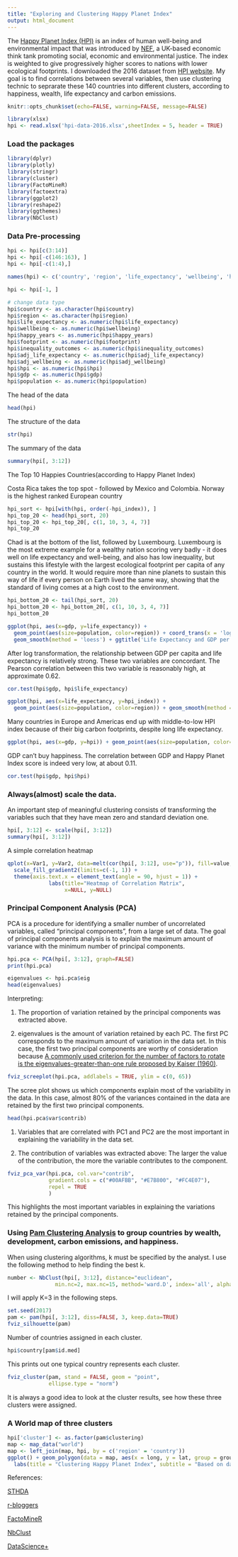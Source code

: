 ---
title: "Exploring and Clustering Happy Planet Index"
output: html_document
---

The [Happy Planet Index (HPI)](http://happyplanetindex.org/) is an index of human well-being and environmental impact that was introduced by [NEF](http://neweconomics.org/), a UK-based economic think tank promoting social, economic and environmental justice. The index is weighted to give progressively higher scores to nations with lower ecological footprints. I downloaded the 2016 dataset from [HPI website](http://happyplanetindex.org/countries). My goal is to find correlations between several variables, then use clustering technic to seprarate these 140 countries into different clusters, according to happiness, wealth, life expectancy and carbon emissions. 

```{r global_options, include=FALSE}
knitr::opts_chunk$set(echo=FALSE, warning=FALSE, message=FALSE)
```

```{r}
library(xlsx)
hpi <- read.xlsx('hpi-data-2016.xlsx',sheetIndex = 5, header = TRUE)
```

### Load the packages

```{r}
library(dplyr)
library(plotly)
library(stringr)
library(cluster)
library(FactoMineR)
library(factoextra)
library(ggplot2)
library(reshape2)
library(ggthemes)
library(NbClust)
```

### Data Pre-processing

```{r}
hpi <- hpi[c(3:14)]
hpi <- hpi[-c(146:163), ]
hpi <- hpi[-c(1:4),]
```

```{r}
names(hpi) <- c('country', 'region', 'life_expectancy', 'wellbeing', 'happy_years', 'footprint','inequality_outcomes', 'adj_life_expectancy', 'adj_wellbeing', 'hpi_index', 'gdp', 'population')
```

```{r}
hpi <- hpi[-1, ]
```


```{r}
# change data type
hpi$country <- as.character(hpi$country)
hpi$region <- as.character(hpi$region)
hpi$life_expectancy <- as.numeric(hpi$life_expectancy)
hpi$wellbeing <- as.numeric(hpi$wellbeing)
hpi$happy_years <- as.numeric(hpi$happy_years)
hpi$footprint <- as.numeric(hpi$footprint)
hpi$inequality_outcomes <- as.numeric(hpi$inequality_outcomes)
hpi$adj_life_expectancy <- as.numeric(hpi$adj_life_expectancy)
hpi$adj_wellbeing <- as.numeric(hpi$adj_wellbeing)
hpi$hpi <- as.numeric(hpi$hpi)
hpi$gdp <- as.numeric(hpi$gdp)
hpi$population <- as.numeric(hpi$population)
```

The head of the data

```{r}
head(hpi)
```

The structure of the data

```{r}
str(hpi)
```

The summary of the data

```{r}
summary(hpi[, 3:12])
```

The Top 10 Happies Countries(according to Happy Planet Index)

Costa Rica takes the top spot - followed by Mexico and Colombia. Norway is the highest ranked European country

```{r}
hpi_sort <- hpi[with(hpi, order(-hpi_index)), ]
hpi_top_20 <- head(hpi_sort, 20)
hpi_top_20 <- hpi_top_20[, c(1, 10, 3, 4, 7)]
hpi_top_20
```

Chad is at the bottom of the list, followed by Luxembourg.  Luxembourg is the most extreme example for a wealthy nation scoring very badly - it does well on life expectancy and well-being, and also has low inequality, but sustains this lifestyle with the largest ecological footprint per capita of any country in the world. It would require more than nine planets to sustain this way of life if every person on Earth lived the same way, showing that the standard of living comes at a high cost to the environment.

```{r}
hpi_bottom_20 <- tail(hpi_sort, 20)
hpi_bottom_20 <- hpi_bottom_20[, c(1, 10, 3, 4, 7)]
hpi_bottom_20
```


```{r}
ggplot(hpi, aes(x=gdp, y=life_expectancy)) + 
  geom_point(aes(size=population, color=region)) + coord_trans(x = 'log10') +
  geom_smooth(method = 'loess') + ggtitle('Life Expectancy and GDP per Capita in USD log10') + theme_classic()
```

After log transformation, the relationship between GDP per capita and life expectancy is relatively strong. These two variables are concordant. The Pearson correlation between this two variable is reasonably high, at approximate 0.62.

```{r}
cor.test(hpi$gdp, hpi$life_expectancy)
```

```{r}
ggplot(hpi, aes(x=life_expectancy, y=hpi_index)) + 
  geom_point(aes(size=population, color=region)) + geom_smooth(method = 'loess') + ggtitle('Life Expectancy and Happy Planet Index Score') + theme_classic()
```

Many countries in Europe and Americas end up with middle-to-low HPI index because of their big carbon footprints, despite long life expectancy. 

```{r}
ggplot(hpi, aes(x=gdp, y=hpi)) + geom_point(aes(size=population, color=region)) + geom_smooth(method = 'loess') + ggtitle('GDP per Capita(log10) and Happy Planet Index Score') + coord_trans(x = 'log10')
```

GDP can't buy happiness. The correlation between GDP and Happy Planet Index score is indeed very low, at about 0.11.

```{r}
cor.test(hpi$gdp, hpi$hpi)
```

### Always(almost) scale the data.

An important step of meaningful clustering consists of transforming the variables such that they have mean zero and standard deviation one.

```{r}
hpi[, 3:12] <- scale(hpi[, 3:12])
summary(hpi[, 3:12])
```

A simple correlation heatmap

```{r}
qplot(x=Var1, y=Var2, data=melt(cor(hpi[, 3:12], use="p")), fill=value, geom="tile") +
  scale_fill_gradient2(limits=c(-1, 1)) + 
  theme(axis.text.x = element_text(angle = 90, hjust = 1)) + 
             labs(title="Heatmap of Correlation Matrix", 
                  x=NULL, y=NULL)
```

### Principal Component Analysis (PCA) 

PCA is a procedure for identifying a smaller number of uncorrelated variables, called "principal components", from a large set of data. The goal of principal components analysis is to explain the maximum amount of variance with the minimum number of principal components.

```{r}
hpi.pca <- PCA(hpi[, 3:12], graph=FALSE)
print(hpi.pca)
```

```{r}
eigenvalues <- hpi.pca$eig
head(eigenvalues)
```

Interpreting:

1. The proportion of variation retained by the principal components was extracted above.

2. eigenvalues is the amount of variation retained by each PC. The first PC corresponds to the maximum amount of variation in the data set. In this case, the first two principal components are worthy of consideration because [A commonly used criterion for the number of factors to rotate is the eigenvalues-greater-than-one rule proposed by Kaiser (1960)](http://www.rc.usf.edu/~jdorio/FA/Cliff%20(1988)%20The%20Eigenvalues-Greater-Than-One%20Rule%20and%20the%20Reliability%20of%20Components.pdf).

```{r}
fviz_screeplot(hpi.pca, addlabels = TRUE, ylim = c(0, 65))
```

The scree plot shows us which components explain most of the variability in the data. In this case, almost 80% of the variances contained in the data are retained by the first two principal components. 

```{r}
head(hpi.pca$var$contrib)
```

1. Variables that are correlated with PC1 and PC2 are the most important in explaining the variability in the data set.

2. The contribution of variables was extracted above: The larger the value of the contribution, the more the variable contributes to the component.

```{r}
fviz_pca_var(hpi.pca, col.var="contrib",
             gradient.cols = c("#00AFBB", "#E7B800", "#FC4E07"),
             repel = TRUE 
             )
```

This highlights the most important variables in explaining the variations retained by the principal components.

### Using [Pam Clustering Analysis](http://www.sthda.com/english/wiki/partitioning-cluster-analysis-quick-start-guide-unsupervised-machine-learning#pam-partitioning-around-medoids) to group countries by wealth, development, carbon emissions, and happiness.

When using clustering algorithms, k must be specified by the analyst. I use the following method to help finding the best k.

```{r}
number <- NbClust(hpi[, 3:12], distance="euclidean",
               min.nc=2, max.nc=15, method='ward.D', index='all', alphaBeale = 0.1)
```

I will apply K=3 in the following steps.  

```{r}
set.seed(2017)
pam <- pam(hpi[, 3:12], diss=FALSE, 3, keep.data=TRUE)
fviz_silhouette(pam)
```

Number of countries assigned in each cluster. 

```{r}
hpi$country[pam$id.med]
```

This prints out one typical country represents each cluster.  

```{r}
fviz_cluster(pam, stand = FALSE, geom = "point",
             ellipse.type = "norm")
```

It is always a good idea to look at the cluster results, see how these three clusters were assigned. 

### A World map of three clusters 

```{r}
hpi['cluster'] <- as.factor(pam$clustering)
map <- map_data("world")
map <- left_join(map, hpi, by = c('region' = 'country'))
ggplot() + geom_polygon(data = map, aes(x = long, y = lat, group = group, fill=cluster, color=cluster)) +
  labs(title = "Clustering Happy Planet Index", subtitle = "Based on data from:http://happyplanetindex.org/", x=NULL, y=NULL) + theme_minimal()
```

References: 

[STHDA](http://www.sthda.com/english/wiki/principal-component-analysis-how-to-reveal-the-most-important-variables-in-your-data-r-software-and-data-mining)

[r-bloggers](https://www.r-bloggers.com/factoextra-r-package-easy-multivariate-data-analyses-and-elegant-visualization/)

[FactoMineR](http://factominer.free.fr/)

[NbClust](https://www.rdocumentation.org/packages/NbClust/versions/3.0/topics/NbClust)

[DataScience+](https://datascienceplus.com/)

